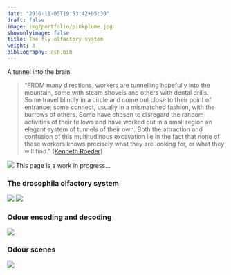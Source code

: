 ```yaml
---
date: "2016-11-05T19:53:42+05:30"
draft: false
image: img/portfolio/pinkplume.jpg
showonlyimage: false
title: The fly olfactory system
weight: 3
bibliography: asb.bib
---
```


A tunnel into the brain.

> "FROM many directions, workers are tunnelling hopefully into the mountain, some with steam shovels and others with dental drills. Some travel blindly in a circle and come out close to their point of entrance; some connect, usually in a mismatched fashion, with the burrows of others. Some have chosen to disregard the random activities of their fellows and have worked out in a small region an elegant system of tunnels of their own. Both the attraction and confusion of this multitudinous excavation lie in the fact that none of these workers knows precisely what they are looking for, or what they will find."
([Kenneth Roeder](https://www.springer.com/gp/book/9783642692734))

<!--more-->

![](https://raw.githubusercontent.com/alexanderbates/asbates/main/static/img/portfolio/flybrain_olfactory_path.png)
This page is a work in progress...

### The drosophila olfactory system

![](https://raw.githubusercontent.com/alexanderbates/asbates/main/static/img/portfolio/olfactory_system.png)
![](https://raw.githubusercontent.com/alexanderbates/asbates/main/static/img/portfolio/mb_learning.png)

### Odour encoding and decoding

![](https://raw.githubusercontent.com/alexanderbates/asbates/main/static/img/portfolio/odour_coding.png)

### Odour scenes

![](https://raw.githubusercontent.com/alexanderbates/asbates/main/static/img/portfolio/odour_scenes.png)
